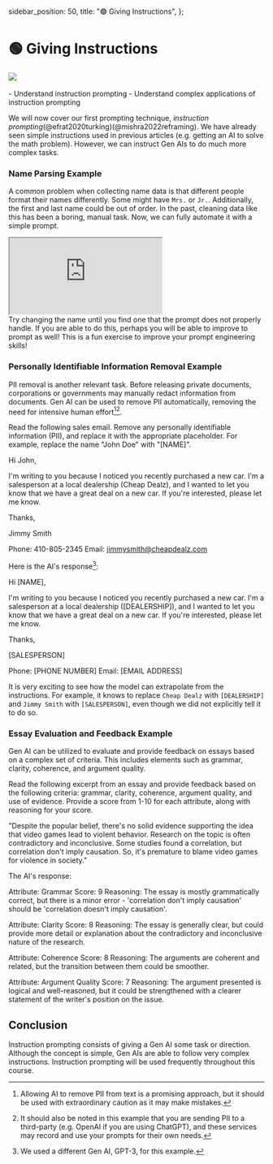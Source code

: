   sidebar_position: 50,
  title: "🟢 Giving Instructions",
};

# 🟢 Giving Instructions

<div style={{ textAlign: "center" }}>
  <Image
    src={"/docs/assets/basics/instruction_prompt.svg"}
    width={1070}
    height={404}
    style={{
      width: "100%",
      height: "300px",
      verticalAlign: "top",
      margin: "auto",
    }}
  />
</div>
<br />

<Takeaways>
  - Understand instruction prompting - Understand complex applications of
  instruction prompting
</Takeaways>

We will now cover our first prompting technique, _instruction prompting_(@efrat2020turking)(@mishra2022reframing). We have already seen simple instructions used in previous articles (e.g. getting an AI to solve the math problem). However,
we can instruct Gen AIs to do much more complex tasks.

### Name Parsing Example

A common problem when collecting name data is that different people format their names differently. Some might have `Mrs.` or `Jr.`. Additionally, the first and last name could be out of order. In the past, cleaning data like this has been a boring, manual task. Now, we can fully automate it with a simple prompt.

<iframe
  src="https://embed.learnprompting.org/embed?config=eyJ0b3BQIjowLCJ0ZW1wZXJhdHVyZSI6MCwibWF4VG9rZW5zIjoyNTYsIm91dHB1dCI6IlNtaXRoLCBKb2huIiwicHJvbXB0IjoiQSB1c2VyIGhhcyBpbnB1dCB0aGVpciBmaXJzdCBhbmQgbGFzdCBuYW1lIGludG8gYSBmb3JtLiBXZSBkb24ndCBrbm93IGluIHdoaWNoIG9yZGVyIHRoZWlyIGZpcnN0IG5hbWUgYW5kIGxhc3QgbmFtZSBhcmUsIGJ1dCB3ZSBuZWVkIGl0IHRvIGJlIGluIHRoaXMgZm9ybWF0ICc8TGFzdCBuYW1lPiwgPEZpcnN0IG5hbWU%2BJy4gXG5cblBsZWFzZSBjb252ZXJ0IHRoZSBmb2xsb3dpbmcgbmFtZSBpbiB0aGUgZXhwZWN0ZWQgZm9ybWF0OiBKb2huIFNtaXRoIiwibW9kZWwiOiJncHQtMy41LXR1cmJvIn0%3D"
  style={{
    width: "100%",
    height: "400px",
    border: "0",
    borderRadius: "4px",
    overflow: "hidden",
  }}
  sandbox="allow-forms allow-modals allow-popups allow-presentation allow-same-origin allow-scripts"
></iframe>

<br />
Try changing the name until you find one that the prompt does not properly handle.
If you are able to do this, perhaps you will be able to improve to prompt as well!
This is a fun exercise to improve your prompt engineering skills!

### Personally Identifiable Information Removal Example

PII removal is another relevant task. Before releasing private documents, corporations or governments may manually redact information from documents. Gen AI can be used to remove PII automatically, removing the need for intensive human effort[^a][^b].

<AIInput>
Read the following sales email. Remove any personally identifiable information (PII),
and replace it with the appropriate placeholder. For example, replace the name "John Doe"
with "[NAME]".

Hi John,

I'm writing to you because I noticed you recently purchased a new car. I'm a salesperson
at a local dealership (Cheap Dealz), and I wanted to let you know that we have a great deal on a new
car. If you're interested, please let me know.

Thanks,

Jimmy Smith

Phone: 410-805-2345
Email: jimmysmith@cheapdealz.com

</AIInput>

Here is the AI's response[^c]:

<AIOutput>
Hi [NAME],

I'm writing to you because I noticed you recently purchased a new car. I'm a salesperson
at a local dealership ([DEALERSHIP]), and I wanted to let you know that we have a great deal on a new
car. If you're interested, please let me know.

Thanks,

[SALESPERSON]

Phone: [PHONE NUMBER]
Email: [EMAIL ADDRESS]

</AIOutput>

It is very exciting to see how the model can extrapolate from the instructions. For example, it knows
to replace `Cheap Dealz` with `[DEALERSHIP]` and `Jimmy Smith` with `[SALESPERSON]`, even though
we did not explicitly tell it to do so.

### Essay Evaluation and Feedback Example

Gen AI can be utilized to evaluate and provide feedback on essays based on a complex set of criteria. This includes elements such as grammar, clarity, coherence, and argument quality.

<AIInput>
Read the following excerpt from an essay and provide feedback based on the following criteria: grammar, clarity, coherence, argument quality, and use of evidence. Provide a score from 1-10 for each attribute, along with reasoning for your score.

"Despite the popular belief, there's no solid evidence supporting the idea that video games lead to violent behavior. Research on the topic is often contradictory and inconclusive. Some studies found a correlation, but correlation don't imply causation. So, it's premature to blame video games for violence in society."

</AIInput>

The AI's response:

<AIOutput>
Attribute: Grammar
Score: 9
Reasoning: The essay is mostly grammatically correct, but there is a minor error - 'correlation don't imply causation' should be 'correlation doesn't imply causation'.

Attribute: Clarity
Score: 8
Reasoning: The essay is generally clear, but could provide more detail or explanation about the contradictory and inconclusive nature of the research.

Attribute: Coherence
Score: 8
Reasoning: The arguments are coherent and related, but the transition between them could be smoother.

Attribute: Argument Quality
Score: 7
Reasoning: The argument presented is logical and well-reasoned, but it could be strengthened with a clearer statement of the writer's position on the issue.

</AIOutput>

## Conclusion

Instruction prompting consists of giving a Gen AI some task or direction. Although the concept is simple, Gen AIs are able to follow very complex instructions. Instruction prompting will be used frequently throughout this course.

[^a]: Allowing AI to remove PII from text is a promising approach, but it should be used with extraordinary caution as it may make mistakes.
[^b]: It should also be noted in this example that you are sending PII to a third-party (e.g. OpenAI if you are using ChatGPT), and these services may record and use your prompts for their own needs.
[^c]: We used a different Gen AI, GPT-3, for this example.
